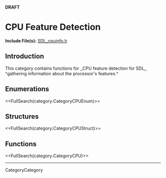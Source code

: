 <!-- #master-page:CategoryTemplate -->
<!-- #master-date:Unknown-Date -->
<!-- format wiki -->
<!-- language en -->
'''DRAFT'''

= CPU Feature Detection =

'''Include File(s):'''  [http://hg.libsdl.org/SDL/file/68dfd6df47da/include/SDL_cpuinfo.h SDL_cpuinfo.h]


== Introduction ==

This category contains functions for ,,CPU feature detection for SDL,, ^gathering information about the processor's features.^

== Enumerations ==
<<FullSearch(category:CategoryCPUEnum)>>

== Structures ==
<<FullSearch(category:CategoryCPUStruct)>>

== Functions ==

<<FullSearch(category:CategoryCPU)>>

----
CategoryCategory
